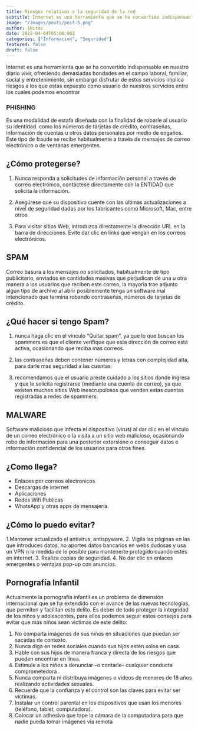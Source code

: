 ```yaml
---
title: Riesgos relativos a la seguridad de la red
subtitle: Internet es una herramienta que se ha convertido indispensable en nuestro diario vivir
image: "/images/posts/post-5.png"
author: 1Nitec
date: 2022-04-04T05:00:00Z
categories: ["Informacion", "Seguridad"]
featured: false
draft: false
---
```

Internet es una herramienta que se ha convertido indispensable en nuestro diario vivir, ofreciendo demasiadas bondades en el campo laboral, familiar, social y entretenimiento, sin embargo disfrutar de estos servicios implica riesgos a los que estas expuesto como usuario de nuestros servicios entre los cuales podemos encontrar

### PHISHING

Es una modalidad de estafa diseñada con la finalidad de robarle al usuario su identidad. como los números de  tarjetas de crédito, contraseñas, información de cuentas u otros datos personales por medio de engaños. Este tipo de fraude se recibe habitualmente a través de mensajes de correo electrónico o de ventanas emergentes.

## ¿Cómo protegerse?

1. Nunca responda a solicitudes de información personal a través de correo
electrónico, contáctese directamente con la ENTIDAD que solicita la información.
 

2. Asegúrese que su dispositivo cuente con las últimas actualizaciones a nivel de seguridad dadas por los fabricantes  como Microsoft, Mac, entre otros.
 

3. Para visitar sitios Web, introduzca directamente la dirección URL en la barra de direcciones. Evite dar clic en links que vengan en los correos electrónicos.

## SPAM

Correo basura a los mensajes no solicitados, habitualmente de tipo publicitario, enviados en cantidades masivas que perjudican de una u otra manera a los usuarios que reciben este correo, la mayoria trae adjunto algún tipo de archivo al abrir posiblemente tenga un software mal intencionado que termina robando  contraseñas, números de tarjetas de crédito.

## ¿Qué hacer si tengo Spam?

1. nunca haga clic en el vínculo “Quitar spam”, ya que lo que buscan los spammers es que el cliente verifique que esta dirección de correo está activa, ocasionando que reciba mas correos.
 

2. las contraseñas deben contener números y letras con complejidad alta, para darle mas seguridad a las cuentas.
 

3.  recomendamos  que el usuario preste cuidado a los sitios donde
ingresa y que le solicita registrarse (mediante una cuenta de correo), ya que existen muchos sitios Web inescrupulosos que venden estas cuentas registradas a redes de spammers.
 ## MALWARE

 Software malicioso que infecta el dispositivo (virus) al dar clic en el vínculo de un correo electrónico o la visita a un sitio web malicioso, ocasionando robo de información para una posterior extorsióno o conseguir datos e información confidencial de los usuarios para otros fines.

 ## ¿Como llega?

- Enlaces por correos electronicos
- Descargas de internet
- Aplicaciones
- Redes Wifi Publicas
- WhatsApp y otras apps de mensajería.

## ¿Cómo lo puedo evitar?

1.Mantener actualizado el antivirus, antispyware.
2. Vigila las páginas en las que introduces datos, no aportes datos bancarios en webs dudosas y usa un VPN n la medida de lo posible para mantenerte protegido cuando estés en internet.
3. Realiza copias de seguridad.
4. No dar clic en enlaces emergentes o ventajas pop-up con anuncios.

## Pornografía Infantil

Actualmente la pornografía infantil es un problema de dimensión internacional que se ha extendido con el avance de las nuevas tecnologías, que permiten y facilitan este delito. Es deber de todo proteger la integridad de los niños y adolescentes, para ellos podemos seguir estos consejos para evitar que mas niños sean victimas de este delito:
1. No comparta imágenes de sus niños en situaciones que puedan ser sacadas de contexto.
2. Nunca diga en redes sociales cuando sus hijos estén solos en casa.
3. Hable con sus hijos de manera franca y directa de los riesgos que pueden encontrar en línea.
5. Estimule a los niños a denunciar –o contarle– cualquier conducta comprometedora .
6.  Nunca comparta ni distribuya imágenes o videos de menores de 18 años realizando actividades sexuales.
7. Recuerde que la confianza y el control son las claves para evitar ser víctimas.
8. Instalar un control parental en los dispositivos que usan los menores (teléfono, tablet, computadora).
9. Colocar un adhesivo que tape la cámara de la computadora para que nadie pueda tomar imágenes vía remota
